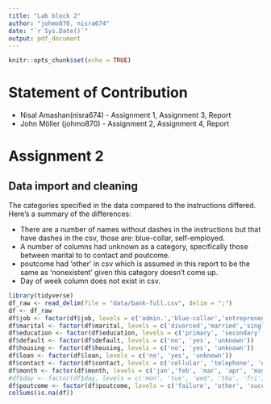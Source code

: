 ```yaml
---
title: "Lab block 2"
author: "johmo870, nisra674"
date: "`r Sys.Date()`"
output: pdf_document
---
```


```r
knitr::opts_chunk$set(echo = TRUE)
```

# Statement of Contribution
 - Nisal Amashan(nisra674) - Assignment 1, Assignment 3, Report
 - John Möller (johmo870) - Assignment 2, Assignment 4, Report
 
# Assignment 2

## Data import and cleaning

The categories specified in the data compared to the instructions differed. Here's a summary of the differences:

* There are a number of names without dashes in the instructions but that have dashes in the csv, those are: blue-collar, self-employed.
* A number of columns had unknown as a category, specifically those between marital to to contact and poutcome.
* poutcome had 'other' in csv which is assumed in this report to be the same as 'nonexistent' given this category doesn't come up.
* Day of week column does not exist in csv.
```r
library(tidyverse)
df_raw <- read_delim(file = "data/bank-full.csv", delim = ";")
df <- df_raw
df$job <- factor(df$job, levels = c('admin.','blue-collar','entrepreneur','housemaid','management','retired','self-employed','services','student','technician','unemployed','unknown'))
df$marital <- factor(df$marital, levels = c('divorced','married','single','unknown'))
df$education <- factor(df$education, levels = c('primary', 'secondary', 'tertiary', 'unknown'))
df$default <- factor(df$default, levels = c('no', 'yes', 'unknown'))
df$housing <- factor(df$housing, levels = c('no', 'yes', 'unknown'))
df$loan <- factor(df$loan, levels = c('no', 'yes', 'unknown'))
df$contact <- factor(df$contact, levels = c('cellular', 'telephone', 'unknown'))
df$month <- factor(df$month, levels = c('jan','feb', 'mar', 'apr', 'may', 'jun', 'jul', 'aug', 'sep', 'oct', 'nov', 'dec'))
#df$day <- factor(df$day, levels = c('mon', 'tue', 'wed', 'thu', 'fri', 'unknown'))
df$poutcome <- factor(df$poutcome, levels = c('failure', 'other', 'success', 'unknown'))
colSums(is.na(df))
```

